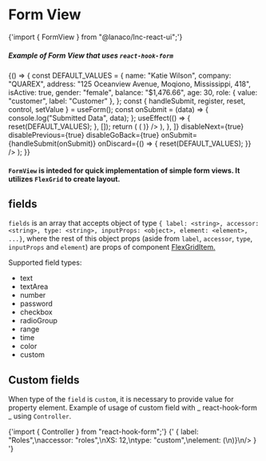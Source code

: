 
<Meta title="Data Display/Form View" component={FormView} />

# Form View

<SyntaxHighlighter language="jsx" style={nord}>
 {'import { FormView } from "@lanaco/lnc-react-ui";'}
</SyntaxHighlighter>

##### Example of Form View that uses `react-hook-form`

<Canvas>
  <Story name="Default" args={{}}>
    {() => {
      const DEFAULT_VALUES = {
        name: "Katie Wilson",
        company: "QUAREX",
        address: "125 Oceanview Avenue, Moqiono, Mississippi, 418",
        isActive: true,
        gender: "female",
        balance: "$1,476.66",
        age: 30,
        role: { value: "customer", label: "Customer" },
      };
      const { handleSubmit, register, reset, control, setValue } = useForm();
      const onSubmit = (data) => {
        console.log("Submitted Data", data);
      };
      useEffect(() => {
        reset(DEFAULT_VALUES);
      }, []);
      return (
        <FormView
          fields={[
            {
              label: "Name",
              accessor: "name",
              XS: 12,
              S: 6,
              type: "text",
              inputProps: { ...register("name") },
            },
            {
              label: "Company",
              accessor: "company",
              XS: 12,
              S: 6,
              type: "text",
              inputProps: {
                defaultValue: "Lanaco",
                disabled: true,
                ...register("company"),
              },
            },
            {
              label: "Address",
              accessor: "address",
              XS: 12,
              M: 6,
              type: "text",
              inputProps: { ...register("address") },
            },
            {
              label: "Balance",
              accessor: "balance",
              XS: 12,
              S: 6,
              type: "text",
              inputProps: { ...register("balance") },
            },
            {
              label: "Is Active",
              accessor: "isActive",
              XS: 12,
              M: 6,
              type: "checkbox",
              inputProps: {
                ...register("isActive"),
              },
            },
            {
              label: "Gender",
              accessor: "gender",
              XS: 12,
              S: 6,
              type: "radioGroup",
              inputProps: {
                radioProps: { ...register("gender") },
                items: [
                  { value: "male", label: "male" },
                  { value: "female", label: "female" },
                ],
              },
            },
            {
              label: "Age",
              accessor: "age",
              XS: 12,
              S: 6,
              type: "number",
              inputProps: { ...register("age") },
            },
            {
              label: "Role",
              accessor: "role",
              XS: 12,
              S: 6,
              type: "custom",
              element: (
                <Controller
                  control={control}
                  name="role"
                  render={({ field }) => (
                    <Dropdown
                      {...field}
                      options={[
                        { value: "user", label: "User" },
                        { value: "customer", label: "Customer" },
                        { value: "admin", label: "Admin" },
                      ]}
                    />
                  )}
                />
              ),
            },
          ]}
          disableNext={true}
          disablePrevious={true}
          disableGoBack={true}
          onSubmit={handleSubmit(onSubmit)}
          onDiscard={() => {
            reset(DEFAULT_VALUES);
          }}
        />
      );
    }}
  </Story>
</Canvas>

<ArgsTable story="Default" />

#### `FormView` is inteded for quick implementation of simple form views. It utilizes `FlexGrid` to create layout.

## fields

`fields` is an array that accepts object of type `{ label: <string>, accessor: <string>, type: <string>, inputProps: <object>, element: <element>, ...}`, where the rest of this object props (aside from `label`, `accessor`, `type`, `inputProps` and `element`) are props of component <u>[FlexGridItem](?path=/docs/layout-flex-grid--default-story).</u>

Supported field types:

- text
- textArea
- number
- password
- checkbox
- radioGroup
- range
- time
- color
- custom

## Custom fields

When type of the `field` is `custom`, it is necessary to provide value for property element.
Example of usage of custom field with _ react-hook-form _ using `Controller`.

<SyntaxHighlighter language="jsx" style={nord}>
 {'import { Controller } from "react-hook-form";'}
</SyntaxHighlighter>

<SyntaxHighlighter language="json" style={nord}>
 {' { label: "Roles",\naccessor: "roles",\nXS: 12,\ntype: "custom",\nelement: <Controller\ncontrol={control}\nname="roles"\nrender={({field}) => (\n<MultiSelectDropdown {...field}\n options={[{ value: "user", label: "User" }, { value: "customer", label: "Customer" }, { value: "admin", label: "Admin" }]}\n/>)}\n/> } '}
</SyntaxHighlighter>

